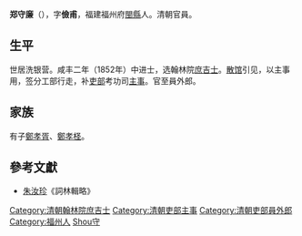'''郑守廉'''（{{bd|1820年||1876年||Zheng鄭}}），字'''儉甫'''，福建福州府[[閩縣|閩縣]]人。清朝官員。

== 生平 ==
世居洗银营。咸丰二年（1852年）中进士，选翰林院[[庶吉士|庶吉士]]。[[散馆|散馆]]引见，以主事用，签分工部行走，补[[吏部|吏部]]考功司[[主事|主事]]。官至員外郎。

== 家族 ==
有子[[鄭孝胥|鄭孝胥]]、[[鄭孝柽|鄭孝柽]]。

==參考文獻==
*[[朱汝珍|朱汝珍]]《詞林輯略》


{{咸丰二年壬子恩科殿試金榜}}
{{DEFAULTSORT:Zheng鄭}}
[[Category:清朝翰林院庶吉士|Category:清朝翰林院庶吉士]]
[[Category:清朝吏部主事|Category:清朝吏部主事]]
[[Category:清朝吏部員外郎|Category:清朝吏部員外郎]]
[[Category:福州人|Category:福州人]]
[[Category:鄭姓|Shou守]]